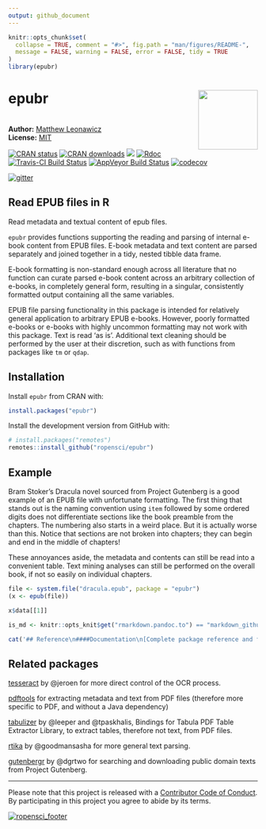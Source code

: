 ```yaml
---
output: github_document
---
```


<!-- README.md is generated from README.Rmd. Please edit that file -->

```r
knitr::opts_chunk$set(
  collapse = TRUE, comment = "#>", fig.path = "man/figures/README-",
  message = FALSE, warning = FALSE, error = FALSE, tidy = TRUE
)
library(epubr)
```

# epubr <img src="https://github.com/ropensci/epubr/blob/master/data-raw/epubr.png?raw=true" style="margin-left:10px;margin-bottom:5px;" width="120" align="right">

<br/>
**Author:** [Matthew Leonawicz](https://leonawicz.github.io/blog/)<br/>
**License:** [MIT](https://opensource.org/licenses/MIT)<br/>

[![CRAN status](http://www.r-pkg.org/badges/version/epubr)](https://cran.r-project.org/package=epubr)
[![CRAN downloads](http://cranlogs.r-pkg.org/badges/grand-total/epubr)](https://cran.r-project.org/package=epubr) 
[![](https://badges.ropensci.org/222_status.svg)](https://github.com/ropensci/onboarding/issues/222)
[![Rdoc](http://www.rdocumentation.org/badges/version/epubr)](http://www.rdocumentation.org/packages/epubr)
[![Travis-CI Build Status](https://travis-ci.org/ropensci/epubr.svg?branch=master)](https://travis-ci.org/ropensci/epubr)
[![AppVeyor Build Status](https://ci.appveyor.com/api/projects/status/github/leonawicz/epubr?branch=master&svg=true)](https://ci.appveyor.com/project/leonawicz/epubr)
[![codecov](https://codecov.io/gh/ropensci/epubr/branch/master/graph/badge.svg)](https://codecov.io/gh/ropensci/epubr)

[![gitter](https://img.shields.io/badge/GITTER-join%20chat-green.svg)](https://gitter.im/leonawicz/epubr)

## Read EPUB files in R

Read metadata and textual content of epub files. 

`epubr` provides functions supporting the reading and parsing of internal e-book content from EPUB files. E-book metadata and text content are parsed separately and joined together in a tidy, nested tibble data frame. 

E-book formatting is non-standard enough across all literature that no function can curate parsed e-book content across an arbitrary collection of e-books, in completely general form, resulting in a singular, consistently formatted output containing all the same variables.

EPUB file parsing functionality in this package is intended for relatively general application to arbitrary EPUB e-books. However, poorly formatted e-books or e-books with highly uncommon formatting may not work with this package.
Text is read 'as is'. Additional text cleaning should be performed by the user at their discretion, such as with functions from packages like `tm` or `qdap`.

## Installation

Install `epubr` from CRAN with:

``` r
install.packages("epubr")
```

Install the development version from GitHub with:

``` r
# install.packages("remotes")
remotes::install_github("ropensci/epubr")
```

## Example

Bram Stoker's Dracula novel sourced from Project Gutenberg is a good example of an EPUB file with unfortunate formatting.
The first thing that stands out is the naming convention using `item` followed by some ordered digits does not differentiate sections like the book preamble from the chapters.
The numbering also starts in a weird place. But it is actually worse than this. Notice that sections are not broken into chapters; they can begin and end in the middle of chapters!

These annoyances aside, the metadata and contents can still be read into a convenient table. Text mining analyses can still be performed on the overall book, if not so easily on individual chapters.

```r
file <- system.file("dracula.epub", package = "epubr")
(x <- epub(file))

x$data[[1]]
```

```r
is_md <- knitr::opts_knit$get("rmarkdown.pandoc.to") == "markdown_github-ascii_identifiers"
```

```r
cat('## Reference\n####Documentation\n[Complete package reference and function documentation](https://ropensci.github.io/epubr/)\n\n')
```

## Related packages

[tesseract](https://github.com/ropensci/tesseract) by @jeroen for more direct control of the OCR process.

[pdftools](https://github.com/ropensci/pdftools) for extracting metadata and text from PDF files (therefore more specific to PDF, and without a Java dependency)

[tabulizer](https://github.com/ropensci/tabulizer) by @leeper and @tpaskhalis, Bindings for Tabula PDF Table Extractor Library, to extract tables, therefore not text, from PDF files.

[rtika](https://github.com/ropensci/rtika) by @goodmansasha for more general text parsing.

[gutenbergr](https://github.com/ropenscilabs/gutenbergr) by @dgrtwo for searching and downloading public domain texts from Project Gutenberg.

---

Please note that this project is released with a [Contributor Code of Conduct](CODE_OF_CONDUCT.md). By participating in this project you agree to abide by its terms.

[![ropensci_footer](https://ropensci.org/public_images/ropensci_footer.png)](https://ropensci.org)
